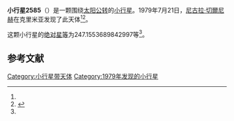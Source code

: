 {{Infobox planet
| bgcolour = #FFFFC0
| name = 2585 Irpedina
| symbol = 
| image = 
| caption = 
| discovery = yes
| discovery_ref = 
| discoverer = [[尼古拉·切爾尼赫|尼古拉·切爾尼赫]]
| discovery_site = [[克里米亚|克里米亚]] 
| discovered = 1979年7月21日
| designations = yes
| mp_name = 
| named_after = 
| alt_names = 1979 OJ15/ 1930 SX / 1932 EL / 1951 EM2 / 1964 RJ / 1968 UM3 / 1970 EP2 / 1970 FC / 1972 XN1
| mp_category = [[主带小行星|主带小行星]]
| orbit_ref = <ref name="a">[http://ssd.jpl.nasa.gov/sbdb.cgi?sstr=2585 2585 Irpedina] {{Wayback|url=http://ssd.jpl.nasa.gov/sbdb.cgi?sstr=2585 |date=20200820013401 }}，小行星數據庫瀏覽器（JPL Small-Body Database Browser）－[[美国国家航空航天局|美国国家航空航天局]]喷气推进实验室</ref>
| epoch = 2456400.5 (2013年4月18日更新)
| aphelion = {{convert|2.996804641274772|AU|km|3|abbr=on|lk=out}}
| perihelion = {{convert|1.855767244474914|AU|km|3|abbr=on}}
| semimajor = {{convert|2.426285942874843|AU|km|3|abbr=on}}
| eccentricity = 0.235140751
| period = 1380.420499 [[日|日]]<br />3.78[[儒略年|儒略年]]
| avg_speed = 
| inclination = 5.982660759199306
| asc_node = 136.5896981393074
| mean_anomaly = 
| arg_peri = 247.1553689842997
| satellites = 
| physical_characteristics = yes
| dimensions = 
| mass = 
| density = 
| surface_grav = 
| escape_velocity = 
| sidereal_day = 
| axial_tilt = 
| pole_ecliptic_lat = 
| pole_ecliptic_lon = 
| albedo = 
| temperatures= 
| temp_name1 = 
| mean_temp_1 = 
| max_temp_1 = 
| temp_name2 = 
| max_temp_2 = 
| spectral_type = 
| abs_magnitude = 247.1553689842997
}}

'''小行星2585'''（{{lang-en|2585 Irpedina}}）是一颗围绕[[太阳|太阳]][[公转|公转]]的[[小行星|小行星]]。1979年7月21日，[[尼古拉·切爾尼赫|尼古拉·切爾尼赫]]在克里米亚发现了此天体<ref name="a" /><ref>{{cite news|title=小行星列表|url=http://cfa-www.harvard.edu/iau/lists/NumberedMPs.txt|accessdate=2013-07-08|newspaper=哈佛大学|archive-date=2008-05-17|archive-url=https://web.archive.org/web/20080517010638/http://cfa-www.harvard.edu/iau/lists/NumberedMPs.txt|dead-url=no}}</ref>。

这颗小行星的[[绝对星等|绝对星等]]为247.1553689842997等<ref name="a" />。

==参考文献==
{{reflist}}
{{Minor Planet Number|[[小行星2584|小行星2584]]|[[小行星2586|小行星2586]]}}

{{小天体}}

[[Category:小行星带天体|Category:小行星带天体]]
[[Category:1979年发现的小行星|Category:1979年发现的小行星]]

{{asteroid-stub}}
